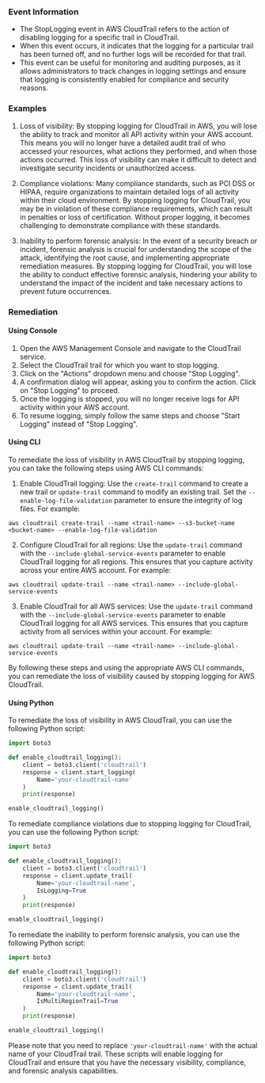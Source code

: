 
### Event Information

- The StopLogging event in AWS CloudTrail refers to the action of disabling logging for a specific trail in CloudTrail.
- When this event occurs, it indicates that the logging for a particular trail has been turned off, and no further logs will be recorded for that trail.
- This event can be useful for monitoring and auditing purposes, as it allows administrators to track changes in logging settings and ensure that logging is consistently enabled for compliance and security reasons.


### Examples

1. Loss of visibility: By stopping logging for CloudTrail in AWS, you will lose the ability to track and monitor all API activity within your AWS account. This means you will no longer have a detailed audit trail of who accessed your resources, what actions they performed, and when those actions occurred. This loss of visibility can make it difficult to detect and investigate security incidents or unauthorized access.

2. Compliance violations: Many compliance standards, such as PCI DSS or HIPAA, require organizations to maintain detailed logs of all activity within their cloud environment. By stopping logging for CloudTrail, you may be in violation of these compliance requirements, which can result in penalties or loss of certification. Without proper logging, it becomes challenging to demonstrate compliance with these standards.

3. Inability to perform forensic analysis: In the event of a security breach or incident, forensic analysis is crucial for understanding the scope of the attack, identifying the root cause, and implementing appropriate remediation measures. By stopping logging for CloudTrail, you will lose the ability to conduct effective forensic analysis, hindering your ability to understand the impact of the incident and take necessary actions to prevent future occurrences.

### Remediation

#### Using Console

1. Open the AWS Management Console and navigate to the CloudTrail service.
2. Select the CloudTrail trail for which you want to stop logging.
3. Click on the "Actions" dropdown menu and choose "Stop Logging".
4. A confirmation dialog will appear, asking you to confirm the action. Click on "Stop Logging" to proceed.
5. Once the logging is stopped, you will no longer receive logs for API activity within your AWS account.
6. To resume logging, simply follow the same steps and choose "Start Logging" instead of "Stop Logging".

#### Using CLI

To remediate the loss of visibility in AWS CloudTrail by stopping logging, you can take the following steps using AWS CLI commands:

1. Enable CloudTrail logging: Use the `create-trail` command to create a new trail or `update-trail` command to modify an existing trail. Set the `--enable-log-file-validation` parameter to ensure the integrity of log files. For example:
```
aws cloudtrail create-trail --name <trail-name> --s3-bucket-name <bucket-name> --enable-log-file-validation
```

2. Configure CloudTrail for all regions: Use the `update-trail` command with the `--include-global-service-events` parameter to enable CloudTrail logging for all regions. This ensures that you capture activity across your entire AWS account. For example:
```
aws cloudtrail update-trail --name <trail-name> --include-global-service-events
```

3. Enable CloudTrail for all AWS services: Use the `update-trail` command with the `--include-global-service-events` parameter to enable CloudTrail logging for all AWS services. This ensures that you capture activity from all services within your account. For example:
```
aws cloudtrail update-trail --name <trail-name> --include-global-service-events
```

By following these steps and using the appropriate AWS CLI commands, you can remediate the loss of visibility caused by stopping logging for AWS CloudTrail.

#### Using Python

To remediate the loss of visibility in AWS CloudTrail, you can use the following Python script:

```python
import boto3

def enable_cloudtrail_logging():
    client = boto3.client('cloudtrail')
    response = client.start_logging(
        Name='your-cloudtrail-name'
    )
    print(response)

enable_cloudtrail_logging()
```

To remediate compliance violations due to stopping logging for CloudTrail, you can use the following Python script:

```python
import boto3

def enable_cloudtrail_logging():
    client = boto3.client('cloudtrail')
    response = client.update_trail(
        Name='your-cloudtrail-name',
        IsLogging=True
    )
    print(response)

enable_cloudtrail_logging()
```

To remediate the inability to perform forensic analysis, you can use the following Python script:

```python
import boto3

def enable_cloudtrail_logging():
    client = boto3.client('cloudtrail')
    response = client.update_trail(
        Name='your-cloudtrail-name',
        IsMultiRegionTrail=True
    )
    print(response)

enable_cloudtrail_logging()
```

Please note that you need to replace `'your-cloudtrail-name'` with the actual name of your CloudTrail trail. These scripts will enable logging for CloudTrail and ensure that you have the necessary visibility, compliance, and forensic analysis capabilities.

